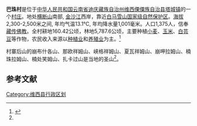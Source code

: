 '''巴珠村'''是位于[[中华人民共和国|中华人民共和国]][[云南省|云南省]][[迪庆藏族自治州|迪庆藏族自治州]][[维西傈僳族自治县|维西傈僳族自治县]][[塔城镇|塔城镇]]的一个[[村庄|村庄]]。地处[[横断山|横断山]]南部, [[金沙江|金沙江]]西岸，靠近[[白马雪山国家级自然保护区|白马雪山国家级自然保护区]]。[[海拔|海拔]]2‚300-2‚500米之间, 年均气温13.1℃, 年均降水量1‚001毫米。人口1‚375人，信奉[[藏传佛教|藏传佛教]]。全村耕地160.42公顷，林地5‚787.6公顷，主要种植[[小麦|小麦]]、[[玉米|玉米]]、[[白芸豆|白芸豆]]等作物，农民收入来源以[[种植业|种植业]]和[[养殖业|养殖业]]为主。<ref name="biods.2019081">{{cite journal |last1=Lixin |first1=Yang |last2=Shengji |first2=Pei |last3=Yu |first3=Zhang |title=Action research on Tibetan sacred nature sites (SNS) conservation in Tibetan community in NW Yunnan |journal=Biodiversity Science |date=2019-07-20 |volume=27 |issue=7 |pages=749 |doi=10.17520/biods.2019081}}</ref>

村寨后山的崩布什各山、那欧祥姆山、峡格祥姆山、夏瓦祥姆山、崩呷拉姆山、楠珠拉姆山、楠处笑姆山、扎卡过山是当地的圣山<ref name="biods.2019081" />。

==参考文献==
{{reflist}}

[[Category:维西县行政区划|Category:维西县行政区划]]